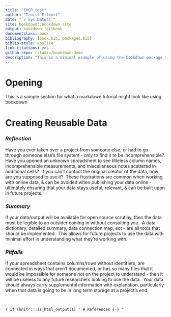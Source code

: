 ```yaml
---
title: "IHCR_test"
author: "Truitt Elliott"
date: "`r Sys.Date()`"
site: bookdown::bookdown_site
output: bookdown::gitbook
documentclass: book
bibliography: [book.bib, packages.bib]
biblio-style: apalike
link-citations: yes
github-repo: rstudio/bookdown-demo
description: "This is a minimal example of using the bookdown package to write a a tutorial"
---
```


# Opening {#reusable}

This is a sample section for what a markdown tutorial might look like using bookdown

<!--chapter:end:index.Rmd-->

# Creating Reusable Data {#reusable}

### *Reflection*

Have you ever taken over a project from someone else, or had to go through someone else's file system - only to find it to be incomprehensible?  Have you opened an unknown spreadsheet to see titleless column names, incomprehensible measurements, and miscellaneous notes scattered in additional cells?  If you can't contact the original creator of the data, how are you supposed to use it?  These frustrations are common when working with online data, & can be avoided when publishing your data online - ultimately ensuring that your data stays useful, relevant, & can be built upon in future projects.

### *Summary*

If your data/output will be available for open source scrutiny, then the data must be legible to an outsider coming in without consulting you.  A data dictionary, detailed summary, data connection map, ect - are all tools that should be implemented.  This allows for future projects to use the data with minimal effort in understanding what they're working with.   

### *Pitfalls*

If your spreadsheet contains columns/rows without identifiers, are connected in ways that aren't documented, or has so many files that it would be impossible for someone not on the project to understand - then it will be useless to any future researchers looking to use the data.  Your data should always carry supplemental information with explanation, particularly when that data is going to be in long term storage at a project's end.

\

<!--chapter:end:01-intro.Rmd-->

`r if (knitr:::is_html_output()) '
# References {-}
'`

<!--chapter:end:06-references.Rmd-->

